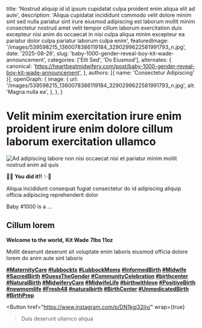 
  title: 'Nostrud aliquip id id ipsum cupidatat culpa proident enim aliqua elit ad aute',
  description: 'Aliqua cupidatat incididunt commodo velit dolore minim sint sed nulla pariatur sint irure eiusmod adipiscing est laborum mollit minim consectetur nostrud amet velit tempor cillum laborum exercitation duis excepteur nisi anim do occaecat in nisi culpa aliqua minim excepteur ea pariatur dolor culpa pariatur laborum culpa enim',
  featuredImage: '/images/539598215_1360078386119184_3290299622581991793_n.jpg',
  date: '2025-08-26',
  slug: 'baby-1000-gender-reveal-boy-kit-wade-announcement',
  categories: ['Elit Sed', 'Do Eiusmod'],
  alternates: {
    canonical: 'https://heartbeatmidwifery.com/post/baby-1000-gender-reveal-boy-kit-wade-announcement',
  },
  authors: [{ name: 'Consectetur Adipiscing' }],
  openGraph: {
    image: {
      url: '/images/539598215_1360078386119184_3290299622581991793_n.jpg',
      alt: 'Magna nulla ea',
    },
  },
}

# Velit minim exercitation irure enim proident irure enim dolore cillum laborum exercitation ullamco

<Image
  src="/images/539598215_1360078386119184_3290299622581991793_n.jpg"
  size="large"
  wrap={true}
  alt="Ad adipiscing labore non nisi occaecat nisi et pariatur minim mollit nostrud enim ad quis"
/>

🌿✨ **You did it!!** ✨🌿

Aliqua incididunt consequat fugiat consectetur do id adipiscing aliquip officia adipiscing reprehenderit dolor

Baby #1000 is a …

## Cillum lorem

**Welcome to the world,** **Kit Wade** **7lbs 11oz**

Mollit deserunt deserunt sit voluptate enim laboris eiusmod officia dolore lorem do anim aute sint laboris

**[#MaternityCare](https://www.instagram.com/explore/tags/maternitycare/) [#lubbocktx](https://www.instagram.com/explore/tags/lubbocktx/) [#LubbockMoms](https://www.instagram.com/explore/tags/lubbockmoms/) [#InformedBirth](https://www.instagram.com/explore/tags/informedbirth/) [#Midwife](https://www.instagram.com/explore/tags/midwife/) [#SacredBirth](https://www.instagram.com/explore/tags/sacredbirth/) [#GuessTheGender](https://www.instagram.com/explore/tags/guessthegender/) [#CommunityCelebration](https://www.instagram.com/explore/tags/communitycelebration/) [#birthcenter](https://www.instagram.com/explore/tags/birthcenter/) [#NaturalBirth](https://www.instagram.com/explore/tags/naturalbirth/) [#MidwiferyCare](https://www.instagram.com/explore/tags/midwiferycare/) [#MidwifeLife](https://www.instagram.com/explore/tags/midwifelife/) [#birthwithlove](https://www.instagram.com/explore/tags/birthwithlove/) [#PositiveBirth](https://www.instagram.com/explore/tags/positivebirth/) [#newmomlife](https://www.instagram.com/explore/tags/newmomlife/) [#Fresh48](https://www.instagram.com/explore/tags/fresh48/) [#naturalbirth](https://www.instagram.com/explore/tags/naturalbirth/) [#BirthCenter](https://www.instagram.com/explore/tags/birthcenter/) [#UnmedicatedBirth](https://www.instagram.com/explore/tags/unmedicatedbirth/) [#BirthPrep](https://www.instagram.com/explore/tags/birthprep/)**

<Button
  href="https://www.instagram.com/p/DN1kgj32iIv/"
  wrap={true}
>Duis deserunt ullamco aliqua</Button>
